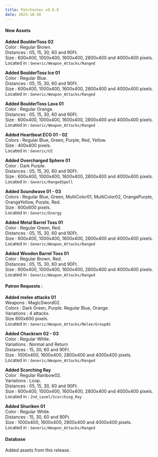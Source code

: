 ```yaml
---
title: Patchnotes v0.6.0
date: 2023-10-30
---
```


#### New Assets

**Added BoulderToss 02**  
Color : Regular Brown.  
Distances : 05, 15, 30, 60 and 90Ft.  
Size : 600x400, 1000x400, 1600x400, 2800x400 and 4000x400 pixels.  
Located in : ``Generic/Weapon_Attacks/Ranged``

**Added BoulderToss Ice 01**  
Color : Regular Blue.  
Distances : 05, 15, 30, 60 and 90Ft.  
Size : 600x400, 1000x400, 1600x400, 2800x400 and 4000x400 pixels.  
Located in : ``Generic/Weapon_Attacks/Ranged``

**Added BoulderToss Lava 01**  
Color : Regular Orange.  
Distances : 05, 15, 30, 60 and 90Ft.  
Size : 600x400, 1000x400, 1600x400, 2800x400 and 4000x400 pixels.  
Located in : ``Generic/Weapon_Attacks/Ranged``

**Added Heartbeat ECG 01 - 02**  
Colors : Regular Blue, Green, Purple, Red, Yellow.  
Size : 400x400 pixels.  
Located in : ``Generic/UI``

**Added Overcharged Sphere 01**  
Color : Dark Purple.  
Distances : 05, 15, 30, 60 and 90Ft.  
Size : 600x400, 1000x400, 1600x400, 2800x400 and 4000x400 pixels.  
Located in : ``Generic/RangedSpell``

**Added Soundwave 01 - 03**  
Colors : Regular Blue, Green, MultiColor01, MultiColor02, OrangePurple, OrangeYellow, Purple, Red.  
Size : 600x600 pixels.  
Located in : ``Generic/Energy``

**Added Metal Barrel Toss 01**  
Color : Regular Green, Red.  
Distances : 05, 15, 30, 60 and 90Ft.  
Size : 600x400, 1000x400, 1600x400, 2800x400 and 4000x400 pixels.  
Located in : ``Generic/Weapon_Attacks/Ranged``

**Added Wooden Barrel Toss 01**  
Color : Regular Brown, Red.  
Distances : 05, 15, 30, 60 and 90Ft.  
Size : 600x400, 1000x400, 1600x400, 2800x400 and 4000x400 pixels.  
Located in : ``Generic/Weapon_Attacks/Ranged``

#### Patron Requests :

**Added melee attacks 01**  
Weapons : MagicSword02.  
Colors : Dark Green, Purple. Regular Blue, Orange.  
Variations : 4 attacks.  
Size 800x600 pixels.  
Located in : ``Generic/Weapon_Attacks/Melee/Group01``

**Added Chackram 02 - 03**  
Color : Regular White.  
Variations : Normal and Return  
Distances : 15, 30, 60 and 90Ft.  
Size : 1000x400, 1600x400, 2800x400 and 4000x400 pixels.  
Located in : ``Generic/Weapon_Attacks/Ranged``

**Added Scorching Ray**  
Color : Regular Rainbow02.  
Variations : Loop.  
Distances : 05, 15, 30, 60 and 90Ft.  
Size : 600x400, 1000x400, 1600x400, 2800x400 and 4000x400 pixels.  
Located in : ``2nd_Level/Scorching_Ray``

**Added Shuriken 01**  
Color : Regular White.  
Distances : 15, 30, 60 and 90Ft.  
Size : 1000x400, 1600x400, 2800x400 and 4000x400 pixels.  
Located in : ``Generic/Weapon_Attacks/Ranged``

#### Database

Added assets from this release.



